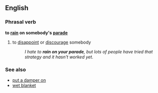 ==English==

===Phrasal verb===
'''to [[rain]] on somebody's [[parade]]'''
#{{idiom}} to [[disappoint]] or [[discourage]] somebody
#:''I hate to '''rain on your parade''', but lots of people have tried that strategy and it hasn't worked yet.''

===See also===
*[[put a damper on]]
*[[wet blanket]]